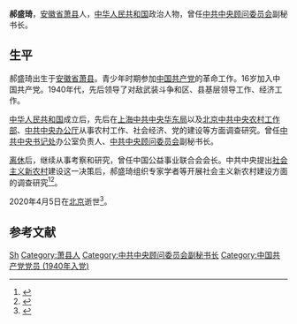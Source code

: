 {{Infobox person
|姓名=郝盛琦
|图像=
|图像说明=
|出生日期={{Birth date|1924|10|11}}
|逝世日期={{Death date and age|2020|4|5|1924|10|11}}
|出生地点=[[安徽省|安徽省]][[萧县|萧县]]
|原名=
|逝世地点=[[北京市|北京市]]
|国籍={{ROC}}（1924－1949）<br>{{PRC}}（1924－2020）
|籍贯=
|种族=[[汉族|汉族]]
|教育程度=
|母校=
|职业=
|政党={{CPC}}
|宗教信仰=
|配偶=
|子女=
}}
'''郝盛琦'''{{BD|1924年|10月11日|2020年|4月5日|catIdx=H郝}}，[[安徽省|安徽省]][[萧县|萧县]]人，[[中华人民共和国|中华人民共和国]]政治人物，曾任[[中共中央顾问委员会|中共中央顾问委员会]]副秘书长。
==生平==
郝盛琦出生于[[安徽省|安徽省]][[萧县|萧县]]。青少年时期参加[[中国共产党|中国共产党]]的革命工作。16岁加入中国共产党。1940年代，先后领导了对敌武装斗争和区、县基层领导工作、经济工作。

[[中华人民共和国|中华人民共和国]]成立后，先后在[[上海|上海]][[中共中央华东局|中共中央华东局]]以及[[北京|北京]][[中共中央农村工作部|中共中央农村工作部]]、[[中共中央办公厅|中共中央办公厅]]从事农村工作、社会经济、党的建设等方面调查研究。曾任[[中共中央书记处|中共中央书记处]]办公室负责人、[[中共中央顾问委员会|中共中央顾问委员会]]副秘书长。

[[离休|离休]]后，继续从事考察和研究，曾任中国公益事业联合会会长。中共中央提出[[社会主义新农村|社会主义新农村]]建设这一决策后，郝盛琦组织专家学者等开展社会主义新农村建设方面的调查研究<ref name=gjly>{{Cite web  |url =http://www.gjly.org.cn/ldcy.asp  |title =领导成员  |author =  |date =  |publisher =国际旅游业管理协会  |language =  |accessdate =2017-03-08  |quote =  |archive-url =https://web.archive.org/web/20160328184208/http://gjly.org.cn/ldcy.asp  |archive-date =2016-03-28  |dead-url =yes  }}</ref><ref name=gjbz>{{Cite web |url = http://www.gjbzrz.org/news.view.asp?id=187 |title = 郝盛琦 |author =  |date = 2013-04-02 |publisher = 国际标准认证协会 |accessdate = 2017-03-08 |archive-date = 2016-01-24 |archive-url = https://web.archive.org/web/20160124022345/http://gjbzrz.org/news.view.asp?id=187 |dead-url = no }}</ref>。

2020年4月5日在[[北京|北京]]逝世<ref>{{cite web |author=岳怀让 |title=原中顾委副秘书长郝盛琦逝世，享年96岁 |url=https://www.thepaper.cn/newsDetail_forward_6977869 |publisher=澎湃新闻 |date=2020-04-15}}</ref>。
==参考文献==
{{Reflist}}
{{Authority control}}
{{DEFAULTSORT:Hao郝}}
[[Category:郝姓|Sh]]
[[Category:萧县人|Category:萧县人]]
[[Category:中共中央顾问委员会副秘书长|Category:中共中央顾问委员会副秘书长]]
[[Category:中国共产党党员_(1940年入党)|Category:中国共产党党员 (1940年入党)]]
